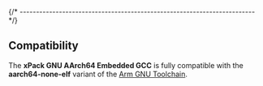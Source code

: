 
{/* ------------------------------------------------------------------------ */}

## Compatibility

The **xPack GNU AArch64 Embedded GCC** is fully compatible with the
**aarch64-none-elf** variant of the
[Arm GNU Toolchain](https://developer.arm.com/Tools%20and%20Software/GNU%20Toolchain).
